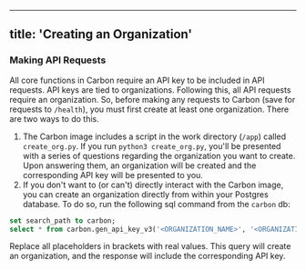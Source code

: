 
---
title: 'Creating an Organization'
---

### Making API Requests

All core functions in Carbon require an API key to be included in API requests. API keys are tied to organizations. Following this, all API requests require an organization. So, before making any requests to Carbon (save for requests to `/health`), you must first create at least one organization. There are two ways to do this.
1. The Carbon image includes a script in the work directory (`/app`) called `create_org.py`. If you run `python3 create_org.py`, you'll be presented with a series of questions regarding the organization you want to create. Upon answering them, an organization will be created and the corresponding API key will be presented to you.
2. If you don't want to (or can't) directly interact with the Carbon image, you can create an organization directly from within your Postgres database. To do so, run the following sql command from the `carbon` db:
```sql
set search_path to carbon;
select * from carbon.gen_api_key_v3('<ORGANIZATION_NAME>', '<ORGANIZATION_EMAIL>', '<ORGANIZATION_OWNER_FIRST_NAME>', '<ORGANIZATION_OWNER_LAST_NAME>');
```
Replace all placeholders in brackets with real values. This query will create an organization, and the response will include the corresponding API key.